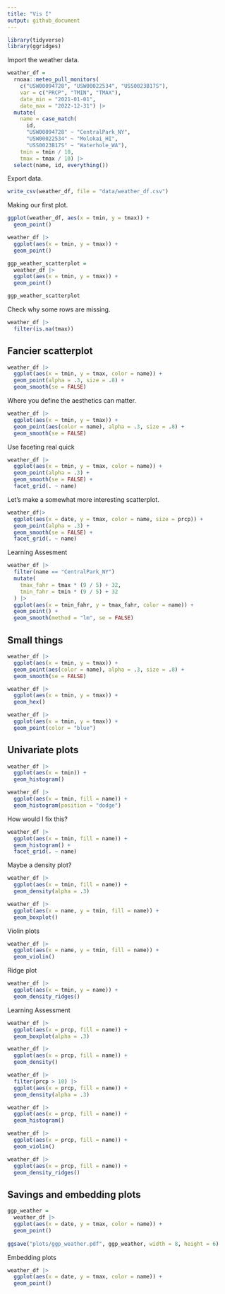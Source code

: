 ```yaml
---
title: "Vis I"
output: github_document
---
```


```r
library(tidyverse)
library(ggridges)
```

Import the weather data.
```r
weather_df = 
  rnoaa::meteo_pull_monitors(
    c("USW00094728", "USW00022534", "USS0023B17S"),
    var = c("PRCP", "TMIN", "TMAX"), 
    date_min = "2021-01-01",
    date_max = "2022-12-31") |>
  mutate(
    name = case_match(
      id, 
      "USW00094728" ~ "CentralPark_NY", 
      "USW00022534" ~ "Molokai_HI",
      "USS0023B17S" ~ "Waterhole_WA"),
    tmin = tmin / 10,
    tmax = tmax / 10) |>
  select(name, id, everything())
```

Export data.
```r
write_csv(weather_df, file = "data/weather_df.csv")
```

Making our first plot.
```r
ggplot(weather_df, aes(x = tmin, y = tmax)) +
  geom_point()
```

```r
weather_df |>
  ggplot(aes(x = tmin, y = tmax)) +
  geom_point()
```

```r
ggp_weather_scatterplot = 
  weather_df |>
  ggplot(aes(x = tmin, y = tmax)) +
  geom_point()

ggp_weather_scatterplot
```


Check why some rows are missing.
```r
weather_df |>
  filter(is.na(tmax))
```


## Fancier scatterplot
```r
weather_df |>
  ggplot(aes(x = tmin, y = tmax, color = name)) +
  geom_point(alpha = .3, size = .8) + 
  geom_smooth(se = FALSE)
```


Where you define the aesthetics can matter.
```r
weather_df |>
  ggplot(aes(x = tmin, y = tmax)) +
  geom_point(aes(color = name), alpha = .3, size = .8) + 
  geom_smooth(se = FALSE)
```


Use faceting real quick
```r
weather_df |>
  ggplot(aes(x = tmin, y = tmax, color = name)) +
  geom_point(alpha = .3) + 
  geom_smooth(se = FALSE) +
  facet_grid(. ~ name)
```


Let's make a somewhat more interesting scatterplot.
```r
weather_df|>
  ggplot(aes(x = date, y = tmax, color = name, size = prcp)) +
  geom_point(alpha = .3) +
  geom_smooth(se = FALSE) +
  facet_grid(. ~ name)
```


Learning Assesment
```r
weather_df |>
  filter(name == "CentralPark_NY")
  mutate(
    tmax_fahr = tmax * (9 / 5) + 32, 
    tmin_fahr = tmin * (9 / 5) + 32
  ) |>
  ggplot(aes(x = tmin_fahr, y = tmax_fahr, color = name)) +
  geom_point() +
  geom_smooth(method = "lm", se = FALSE) 
```


## Small things
```r
weather_df |>
  ggplot(aes(x = tmin, y = tmax)) +
  geom_point(aes(color = name), alpha = .3, size = .8) +
  geom_smooth(se = FALSE)
```

```r
weather_df |>
  ggplot(aes(x = tmin, y = tmax)) +
  geom_hex()
```


```r
weather_df |>
  ggplot(aes(x = tmin, y = tmax)) +
  geom_point(color = "blue")
```


## Univariate plots
```r
weather_df |>
  ggplot(aes(x = tmin)) +
  geom_histogram()
```

```r
weather_df |>
  ggplot(aes(x = tmin, fill = name)) +
  geom_histogram(position = "dodge")
```


How would I fix this?
```r
weather_df |>
  ggplot(aes(x = tmin, fill = name)) +
  geom_histogram() +
  facet_grid(. ~ name)
```


Maybe a density plot?
```r
weather_df |>
  ggplot(aes(x = tmin, fill = name)) +
  geom_density(alpha = .3)
```

```r
weather_df |>
  ggplot(aes(x = name, y = tmin, fill = name)) +
  geom_boxplot()
```


Violin plots
```r
weather_df |>
  ggplot(aes(x = name, y = tmin, fill = name)) +
  geom_violin()
```


Ridge plot
```r
weather_df |>
  ggplot(aes(x = tmin, y = name)) +
  geom_density_ridges()
```

Learning Assessment
```r
weather_df |>
  ggplot(aes(x = prcp, fill = name)) +
  geom_boxplot(alpha = .3)

weather_df |>
  ggplot(aes(x = prcp, fill = name)) +
  geom_density()

weather_df |>
  filter(prcp > 10) |>
  ggplot(aes(x = prcp, fill = name)) +
  geom_density(alpha = .3)

weather_df |>
  ggplot(aes(x = prcp, fill = name)) +
  geom_histogram()

weather_df |>
  ggplot(aes(x = prcp, fill = name)) +
  geom_violin()

weather_df |>
  ggplot(aes(x = prcp, fill = name)) +
  geom_density_ridges()
```


## Savings and embedding plots
```r
ggp_weather = 
  weather_df |>
  ggplot(aes(x = date, y = tmax, color = name)) +
  geom_point()
  
ggsave("plots/ggp_weather.pdf", ggp_weather, width = 8, height = 6)
```


Embedding plots
```r
weather_df |>
  ggplot(aes(x = date, y = tmax, color = name)) +
  geom_point()
```

